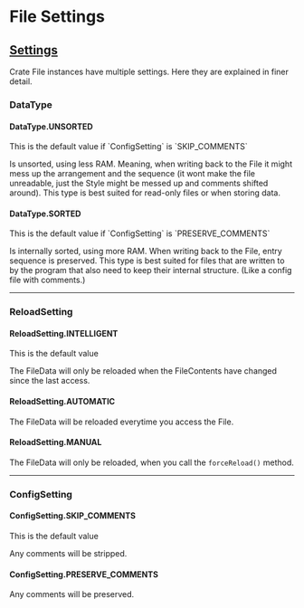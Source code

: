 
# File Settings

## [Settings](https://javadoc.jitpack.io/com/github/milkdrinkers/crate/latest/javadoc/com/github/milkdrinkers/Crate/internal/settings/package-summary.html)

Crate File instances have multiple settings. Here they are explained in finer detail.

### DataType

#### DataType.UNSORTED

<Callout type="info">
This is the default value if `ConfigSetting` is `SKIP_COMMENTS`
</Callout>

Is unsorted, using less RAM. Meaning, when writing back to the File it might mess up the arrangement and the sequence (it wont make the file unreadable, just the Style might be messed up and comments shifted around).
This type is best suited for read-only files or when storing data.

#### DataType.SORTED

<Callout type="info">
This is the default value if `ConfigSetting` is `PRESERVE_COMMENTS`
</Callout>

Is internally sorted, using more RAM. When writing back to the File, entry sequence is preserved.
This type is best suited for files that are written to by the program that also need to keep their internal structure. (Like a config file with comments.)

---

### ReloadSetting

#### ReloadSetting.INTELLIGENT

<Callout type="info">
This is the default value
</Callout>

The FileData will only be reloaded when the FileContents have changed since the last access.

#### ReloadSetting.AUTOMATIC

The FileData will be reloaded everytime you access the File.

#### ReloadSetting.MANUAL

The FileData will only be reloaded, when you call the `forceReload()` method.

---

### ConfigSetting

#### ConfigSetting.SKIP_COMMENTS

<Callout type="info">
This is the default value
</Callout>

Any comments will be stripped.

#### ConfigSetting.PRESERVE_COMMENTS

Any comments will be preserved.

